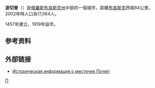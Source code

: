 {{coord|52|56|N|33|27|E|display=title}}
'''波切普'''（{{lang-ru|Почеп}}）是[[俄羅斯|俄羅斯]][[布良斯克州|布良斯克州]]中部的一個城市，距離[[布良斯克|布良斯克]]西南84公里。2002年時人口為17,064人。

1457年建立，1919年設市。

==参考资料==
{{reflist}}

==外部链接==
* [http://www.surnameindex.info/info/chernigov/mglin/pochep/index.html Историческая информация о местечке Почеп] {{Wayback|url=http://www.surnameindex.info/info/chernigov/mglin/pochep/index.html |date=20210301005217 }} {{ref-ru}}

{{布良斯克州城市}}
{{俄羅斯地理小作品}}
[[Category:布良斯克州城市|П]]